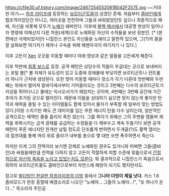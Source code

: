 https://cfile30.uf.tistory.com/image/2467254552061B042F257E.jpg
~~거대한 아기~~
[[하프 라이프]]에 등장하는 [[보르티곤트]]들이 섬겼던 존재. 처음부터 [[콤바인]]에게 협조적이었던건 아니고, 여러곳을 전전하며 그들과 싸워왔었던듯 싶으나 최종적으로 패배, 자신을 비롯해 모두가 [[노예]]가 돼버린다. 이후에 [[블랙 메사]]에서 대공명 현상이 일어나자 명령에 의해선지 다른 차원(세계)으로 노예화된 자신의 수하들을 보낸 장본인. [* (본편에선 삭제되었지만) 니힐란스 본인도 자신들을 노예라고 말한적 있으며, 그(?)의 몸을 잘 살펴보면 여기저기 제어나 구속을 위해 꿰멘자국이 여기저기 나 있다.]


이후 고든이 [[Xen]] 곳곳을 이동할 때마다 아래 영상과 같은 말들을 고든에게 해준다.

{{{#!html
<object width="480" height="385"><param name="movie" value="http://www.youtube.com/v/pdnkc8RzMpA?fs=1&amp;hl=ko_KR"></param><param name="allowFullScreen" value="true"></param><param name="allowscriptaccess" value="always"></param><embed src="http://www.youtube.com/v/pdnkc8RzMpA?fs=1&amp;hl=ko_KR" type="application/x-shockwave-flash" allowscriptaccess="always" allowfullscreen="true" width="480" height="385"></embed></object>
}}}

이후 막판에 [[최종 보스]]로 등장. 공격 패턴은 상당수의 적들이 우글대는 곳으로 보내버리는 포털 볼[* 볼 자체가 유도성이 있고 도중에 장애물에 부딪치면 보르티곤트나 컨트롤러 하나가 근처에 생성된다. 또한 맞아 이동할 때마다 장소가 각기 다른데 첫번째와 두번째는 위에서 떨어져 밑바닥에서부터 기어올라오는 것이고 3번째는 다수의 보르티곤트가 지상을 뛰어다니고 물에는 익시오서가가 헤엄치는 곳이며, 4번째는 3번째 공간에 가간추아가 추가된 곳으로 떨어진다. 때문에 이들을 상대하기 싫으면 맞지 않는게 좋지만 탄약과 체력을 올릴 수 있는 아이템들도 함께 있어서 물자가 부족할 때 일부러 맞는 방법도 있다.]이랑 스치기만 해도 큰 데미지를 입는 푸른 에너지 탄을 다수 날리는데, 일반적인 공격으로는 체액만 줄줄 흘리지 죽진 않는다. 그를 죽이기 위해선 그의 주변을 멤돌며 체력을 회복시키는 금색 광체를 공급하는 수정들을 다 깨부수고 계속 두들기다 
보면 공격 패턴이 푸른 에너지탄 한개만 날릴 정도로 단조롭게 변하면서 두개골(?)도 활짝 열리는데 점프대를 통해 머리 위로 올라가 내부를 총으로 몇 대만 쏘면 폭주하면서 죽는다.

하지만 이게 그의 전력이라 보기엔 강제로 노예화된 경우도 있거니와 어쩌면 그들(콤바인)과 싸웠을때만큼 전력을 다하지 않고 고든이 적절하게 피할 수준에 맞춤으로서 [[타살을 빙자한 자살|간접적으로 자신의 죽음을 노리고 있었는지도 모른다]]. 뭐 결과적으로 니힐란스가 죽음으로서 휘하의 보르티곤트들도 콤바인으로부터 자연스레 해방이 되기도 했지만서도.

참고로 [[장비를 정지합니다|발더빙인 한글판 하프라이프의 더빙]] 중에서 '''그나마 더빙이 제일 낫다.'''
카스 1.6 좀비모드가 한창 흥할때 배경소리로 나오던 "노예야... 그들의 노예야...!", "또 하나가 온다..." 목소리의 주인공.





